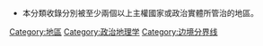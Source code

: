 *本分類收錄分別被至少兩個以上主權國家或政治實體所管治的地區。

{{Commonscat|Divided regions}}
[[Category:地區|Category:地區]]
[[Category:政治地理学|Category:政治地理学]]
[[Category:边境分界线|Category:边境分界线]]